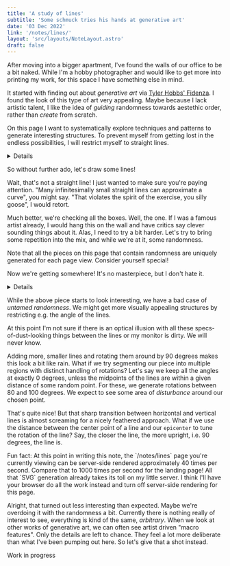```yaml
---
title: 'A study of lines'
subtitle: 'Some schmuck tries his hands at generative art'
date: '03 Dec 2022'
link: '/notes/lines/'
layout: 'src/layouts/NoteLayout.astro'
draft: false
---
```



After moving into a bigger apartment, I've found the walls of our office to be a bit naked.
While I'm a hobby photographer and would like to get more into printing my work, for this
space I have something else in mind.

It started with finding out about _generative art_ via
[Tyler Hobbs' Fidenza](https://tylerxhobbs.com/fidenza). I found the look of this type of
art very appealing. Maybe because I lack artistic talent, I like the idea of _guiding_ randomness
towards aestethic order, rather than _create_ from scratch.

On this page I want to systematically explore techniques and patterns to generate interesting
structures. To prevent myself from getting lost in the endless possibilities, I will restrict
myself to straight lines.

<Details title="How do I go about generating my lines?">
Initially I had two programming languages in mind: `Rust` or `Javascript`. `Rust` being my
favorite language was an obvious choice. However, the dynamic nature of ` JS ` lends itself to a
problem like this. No sense in fighting `Rusts` borrow-checker for interactive code, and the
upsides you get in turn don't really come into play here. What further seals the deal for me is
that `JS`-based code can be natively embedded right here, on this page.

Next, I was exploring libraries that would make the whole ordeal easier. Top contenders include
[p5js](https://p5js.org/), [Pts.js](https://ptsjs.org/) and [Paper.js](http://paperjs.org/).
Ultimately, I came to the conclusion that I don't need the extensive feature sets of any of these
libraries. Animation, physics and geometry utilities are nice-to-haves but unlikely to see any use
in my use-case. Instead, all I really need is a way to programatically draw lines, ideally in a
way that I can get a high-resolution image out of it somehow for print. And what better way to do
this than with our good old friend, the `SVG`. So I just directly construct `SVGs` in my `SolidJS`
components.

</Details>

So without further ado, let's draw some lines!

<Circle />

Wait, that's not a straight line! I just wanted to make sure you're paying attention.
"Many infinitesimally small straight lines can approximate a curve", you might say.
"That violates the spirit of the exercise, you silly goose", I would retort.

<SimpleLine />

Much better, we're checking all the boxes. Well, the one. If I was a famous artist already, I
would hang this on the wall and have critics say clever sounding things about it. Alas, I need
to try a bit harder. Let's try to bring some repetition into the mix, and while we're at it,
some randomness.

<Info>
	Note that all the pieces on this page that contain randomness are uniquely generated for each page
	view. Consider yourself special!
</Info>

<Chaos client:only="solid-js" />

Now we're getting somewhere! It's no masterpiece, but I don't hate it.

<Details title="Excursion into wrong transforms">
Before I arrived at the above piece, my makeshift `SVG` rendering blessed me with this
abomination:

<ChaosWrong client:only="solid-js" />

The problem here is the origin of the rotational transform. You see, drawing a line that is
not horizontal in an `SVG` could be accomplished by providing the start and endpoint
(which do not have the same `y`
coordinate) explicitly. When generating lots of randomly rotated lines of the same length,
we have to do some trigonometry to figure out one of those points. And I for one don't have
time to use my brain like that.

Instead, I want to draw my line horizontally, and then rotate it using the `rotate`{' '}
transform that `SVG` provides.

```html
<svg width="600" height="400" xmlns="http://www.w3.org/2000/svg">
	<line x1={x} y1={y} x2={x + 50} y2={y} transform="rotate(rand())" stroke="black" />
</svg>
```

This way I don't have to do any math, just generate random numbers for the rotation. As it
turns out, this doesn't work correctly as we have seen above. The lines are rotated about
the
`(0, 0)` origin instead of the center point of the line. To fix it, we either set the
`transform-origin` property on the `SVG` correctly, or we get fancy:

```html
<svg width="600" height="400" xmlns="http://www.w3.org/2000/svg">
	<line x1="-25" y1="0" x2="25" y2="0" transform="rotate(rand()), translate(rand(), rand())" stroke="black" />
</svg>
```

We draw lines with center points on the origin and use the `transform` both for
rotation
_and for translation_. This way we don't have to set the origin of transformation.
Note the order of the transforms: They are applied from right to left. If we first
translated, we would have the wrong transform origin again.

</Details>

While the above piece starts to look interesting, we have a bad case of
_untamed randomness_. We might get more visually appealing structures by restricting
e.g. the angle of the lines.

<ChaosAngles client:only="solid-js" />

At this point I'm not sure if there is an optical illusion with all these
specs-of-dust-looking things between the lines or my monitor is dirty. We will never know.

<ChaosAngles90 client:only="solid-js" />

Adding more, smaller lines and rotating them around by 90 degrees makes this look a bit like
rain. What if we try segmenting our piece into multiple regions with distinct handling of
rotations? Let's say we keep all the angles at exactly 0 degrees, unless the midpoints of the
lines are within a given distance of some random point. For these, we generate rotations
between 80 and 100 degrees. We expect to see some area of _disturbance_ around our
chosen point.

<CircularDisturbance client:only="solid-js" />

That's quite nice! But that sharp transition between horizontal and vertical lines is almost
screaming for a nicely feathered approach. What if we use the distance between the center
point of a line and our `epicenter` to tune the rotation of the line? Say, the closer the
line, the more upright, i.e. 90 degrees, the line is.

<FeatheredEpicenter client:only="solid-js" />
<Info>
	Fun fact: At this point in writing this note, the `/notes/lines` page you're currently viewing can
	be server-side rendered approximately 40 times per second. Compare that to 1000 times per second
	for the landing page! All that `SVG` generation already takes its toll on my little server. I
	think I'll have your browser do all the work instead and turn off server-side rendering for this
	page.
</Info>

Alright, that turned out less interesting than expected. Maybe we're overdoing it with the
randomness a bit. Currently there is nothing really of interest to see, everything is kind of
the same, _arbitrary_. When we look at other works of generative art, we can often see
artist driven "macro features". Only the details are left to chance. They feel a lot more
deliberate than what I've been pumping out here. So let's give that a shot instead.

<Hint>Work in progress</Hint>
